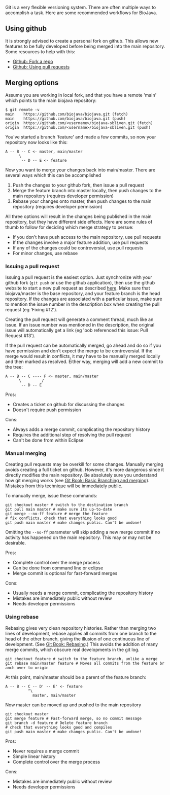 Git is a very flexible versioning system. There are often multiple ways to accomplish a task. Here are some recommended workflows for BioJava.

== Using github ==

It is strongly advised to create a personal fork on github. This allows new features to be fully developed before being merged into the main repository. Some resources to help with this:

* [https://help.github.com/articles/fork-a-repo Github: Fork a repo]
* [https://help.github.com/articles/using-pull-requests Github: Using pull requests]

== Merging options ==

Assume you are working in local fork, and that you have a remote 'main' which points to the main biojava repository:
 <nowiki>$ git remote -v
main    https://github.com/biojava/biojava.git (fetch)
main    https://github.com/biojava/biojava.git (push)
origin  https://github.com/<username>/biojava-sbliven.git (fetch)
origin  https://github.com/<username>/biojava-sbliven.git (push)</nowiki>

You've started a branch 'feature' and made a few commits, so now your repository now looks like this:

 A -- B -- C <- master, main/master
       \
        -- D -- E <- feature

Now you want to merge your changes back into main/master. There are several ways which this can be accomplished 

# Push the changes to your github fork, then issue a pull request
# Merge the feature branch into master locally, then push changes to the main repository (requires developer permission)
# Rebase your changes onto master, then push changes to the main repository (requires developer permission)

All three options will result in the changes being published in the main repository, but they have different side effects. Here are some rules of thumb to follow for deciding which merge strategy to persue:

* If you don't have push access to the main repository, use pull requests
* If the changes involve a major feature addition, use pull requests
* If any of the changes could be controversial, use pull requests
* For minor changes, use rebase

=== Issuing a pull request ===

Issuing a pull request is the easiest option. Just synchronize with your github fork (<tt>git push</tt> or use the github application), then use the github website to start a new pull request as described [https://help.github.com/articles/using-pull-requests here]. Make sure that biojava/master is the base repository, and your feature branch is the head repository. If the changes are associated with a particular issue, make sure to mention the issue number in the description box when creating the pull request (eg 'Fixing #12').

Creating the pull request will generate a comment thread, much like an issue. If an issue number was mentioned in the description, the original issue will automatically get a link (eg 'bob referenced this issue: Pull Request #13').

If the pull request can be automatically merged, go ahead and do so if you have permission and don't expect the merge to be controversial. If the merge would result in conflicts, it may have to be manually merged locally and then marked as resolved. Either way, merging will add a new commit to the tree:


 A -- B -- C ---- F <- master, main/master
       \         /
        -- D -- E

;Pros:
* Creates a ticket on github for discussing the changes
* Doesn't require push permission
;Cons:
* Always adds a merge commit, complicating the repository history
* Requires the additional step of resolving the pull request
* Can't be done from within Eclipse

=== Manual merging ===

Creating pull requests may be overkill for some changes. Manually merging avoids creating a full ticket on github. However, it's more dangerous since it directly modifies the main repository. Be absolutely sure you understand how git merging works (see [http://git-scm.com/book/en/Git-Branching-Basic-Branching-and-Merging Git Book: Basic Branching and merging]). Mistakes from this technique will be immediately public.

To manually merge, issue these commands:

 git checkout master # switch to the destination branch
 git pull main master # make sure its up-to-date
 git merge --no-ff feature # merge the feature
 # fix conflicts, check that everything looks good
 git push main master # make changes public. Can't be undone!

Omitting the <tt>--no-ff</tt> parameter will skip adding a new merge commit if no activity has happened on the main repository. This may or may not be desirable.

;Pros:
* Complete control over the merge process
* Can be done from command line or eclipse
* Merge commit is optional for fast-forward merges
;Cons:
* Usually needs a merge commit, complicating the repository history
* Mistakes are immediately public without review
* Needs developer permissions

=== Using rebase ===

Rebasing gives very clean repository histories. Rather than merging two lines of development, rebase applies all commits from one branch to the head of the other branch, giving the illusion of one continuous line of development. (See [http://git-scm.com/book/en/Git-Branching-Rebasing Git Book: Rebasing].) This avoids the addition of many merge commits, which obscure real developments in the git log.

 git checkout feature # switch to the feature branch, unlike a merge
 git rebase main/master feature # Moves all commits from the feature branch over to origin

At this point, main/master should be a parent of the feature branch:

 A -- B -- C -- D' -- E' <- feature
           ^\
             master, main/master

Now master can be moved up and pushed to the main repository

 git checkout master
 git merge feature # Fast-forward merge, so no commit message
 git branch -d feature # Delete feature branch
 # check that everything looks good and compiles
 git push main master # make changes public. Can't be undone!

;Pros:
* Never requires a merge commit
* Simple linear history
* Complete control over the merge process
;Cons:
* Mistakes are immediately public without review
* Needs developer permissions